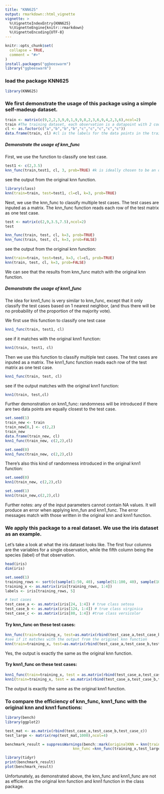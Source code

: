 ```yaml
---
title: "KNN625"
output: rmarkdown::html_vignette
vignette: >
  %\VignetteIndexEntry{KNN625}
  %\VignetteEngine{knitr::rmarkdown}
  %\VignetteEncoding{UTF-8}
---
```


```r
knitr::opts_chunk$set(
  collapse = TRUE,
  comment = "#>"
)
install.packages("ggbeeswarm")
library("ggbeeswarm")
```

### load the package KNN625

```r
library(KNN625)
```

### We first demonstrate the usage of this package using a simple self-madeup dataset.

```r
train <- matrix(c(9,2,2,3,9,0,1,9,9,8,2,3,6,9,4,2,3,6),ncol=2)
train #The training dataset, each observation is a datapoint with 2 coordinates.
cl <- as.factor(c("a","b","b","b","c","c","c","c","c"))
data.frame(train, cl) #cl is the labels for the data points in the training dataset
```
##### Demonstrate the usage of knn_func

First, we use the function to classify one test case. 

```r
test1 <- c(2,3.5)
knn_func(train,test1, cl, 3, prob=TRUE) #k is ideally chosen to be an odd number
```
see the output from the original knn function.

```r
library(class)
knn(train=train, test=test1, cl=cl, k=3, prob=TRUE)
```
Next, we use the knn_func to classify multiple test cases. The test cases are inputed as a matrix. The knn_func function reads each row of the test matrix as one test case.

```r
test <- matrix(c(2,9,3.5,7.5),ncol=2)
test
```
```r
knn_func(train, test, cl, k=3, prob=TRUE)
knn_func(train, test, cl, k=3, prob=FALSE)
```
see the output from the original knn function:

```r
knn(train=train, test=test, k=3, cl=cl, prob=TRUE)
knn(train, test, cl, k=3, prob=FALSE)
```
We can see that the results from knn_func match with the original knn function. 

##### Demonstrate the usage of knn1_func

The idea for knn1_func is very similar to knn_func, except that it only classify the test cases based on 1 nearest neighbor, (and thus there will be no probability of the proportion of the majority vote). \

We first use this function to classify one test case

```r
knn1_func(train, test1, cl)
```
see if it matches with the original knn1 function:

```r
knn1(train, test1, cl)
```
Then we use this function to classify multiple test cases. The test cases are inputed as a matrix. The knn1_func function reads each row of the test matrix as one test case.

```r
knn1_func(train, test, cl)
```
see if the output matches with the original knn1 function:

```r
knn1(train, test,cl)
```
Further demonstration on knn1_func: randomness will be introduced if there are two data points are equally closest to the test case. 

```r
set.seed(1)
train_new <- train
train_new[8,] <- c(2,2)
train_new
data.frame(train_new, cl)
knn1_func(train_new, c(2,2),cl)
```

```r
set.seed(0)
knn1_func(train_new, c(2,2),cl)
```
There's also this kind of randomness introduced in the original knn1 function:
```r
set.seed(0)
knn1(train_new, c(2,2),cl)
```
```r
set.seed(1)
knn1(train_new,c(2,2),cl)
```
Further notes: any of the input parameters cannot contain NA values. It will produce an error when applying knn_fun and knn1_func. The error messages match with those written in the original knn and knn1 function. 


### We apply this package to a real dataset. We use the iris dataset as an example. 

Let's take a look at what the iris dataset looks like. The first four columns are the variables for a single observation, while the fifth column being the species (label) of that observation. 

```r
head(iris)
dim(iris)
```
```r
set.seed(1)
training_rows <- sort(c(sample(1:50, 40), sample(51:100, 40), sample(101:150, 40)))
training_x <- as.matrix(iris[training_rows, 1:4])
labels <- iris[training_rows, 5]
```

```r
# test cases
test_case_a <- as.matrix(iris[24, 1:4]) # true class setosa
test_case_b <- as.matrix(iris[124, 1:4]) # true class virginica
test_case_c <- as.matrix(iris[80, 1:4]) #true class versicolor
```

#### Try knn_func on these test cases:

```r
knn_func(train=training_x, test=as.matrix(rbind(test_case_a,test_case_b,test_case_c)),cl=labels, k=5, prob=TRUE)
#see if it matches with the output from the original knn function
knn(train=training_x, test=as.matrix(rbind(test_case_a,test_case_b,test_case_c)), cl=labels, k=5, prob=TRUE)
```
Yes, the output is exactly the same as the original knn function.

#### Try knn1_func on these test cases:

```r
knn1_func(train=training_x, test = as.matrix(rbind(test_case_a,test_case_b,test_case_c)), cl= labels)
knn1(train=training_x, test = as.matrix(rbind(test_case_a,test_case_b,test_case_c)), cl= labels)
```
The output is exactly the same as the original knn1 function. 

### To compare the efficiency of knn_func, knn1_func with the original knn and knn1 functions:

```r
library(bench)
library(ggplot2)
```

```r
test_mat <- as.matrix(rbind(test_case_a,test_case_b,test_case_c))
test_large <- matrix(rep(test_mat,1000),ncol=4)
```

```r
benchmark_result = suppressWarnings(bench::mark(originalKNN = knn(train=training_x,test=test_large, cl=labels, k=5, prob=TRUE), 
                               knn_func =knn_func(training_x,test_large, labels, k=5, prob=TRUE) ))
```

```r
library(tidyr)
print(benchmark_result)
plot(benchmark_result)
```
Unfortunately, as demonstrated above, the knn_func and knn1_func are not as efficient as the original knn function and knn1 function in the class package.
